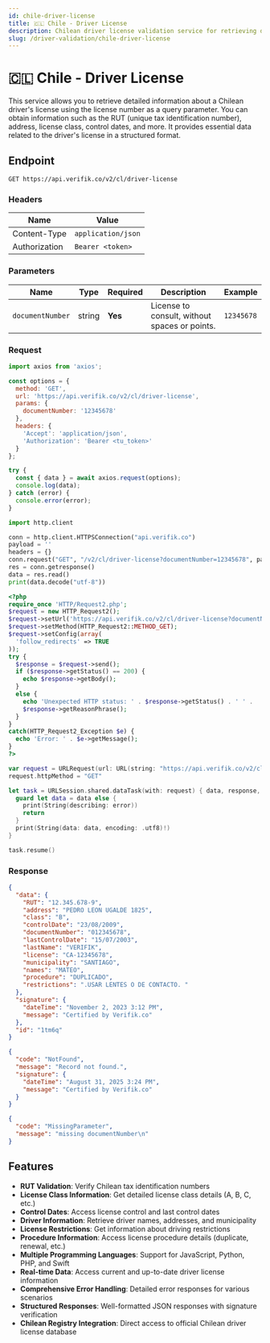 ```yaml
---
id: chile-driver-license
title: 🇨🇱 Chile - Driver License
description: Chilean driver license validation service for retrieving detailed driver license information
slug: /driver-validation/chile-driver-license
---
```



# 🇨🇱 Chile - Driver License

This service allows you to retrieve detailed information about a Chilean driver's license using the license number as a query parameter. You can obtain information such as the RUT (unique tax identification number), address, license class, control dates, and more. It provides essential data related to the driver's license in a structured format.

## Endpoint

```
GET https://api.verifik.co/v2/cl/driver-license
```

### Headers

| Name          | Value              |
| ------------- | ------------------ |
| Content-Type  | `application/json` |
| Authorization | `Bearer <token>`   |

### Parameters

| Name | Type | Required | Description | Example |
| ---- | ---- | -------- | ----------- | ------- |
| `documentNumber` | string | **Yes** | License to consult, without spaces or points. | `12345678` |

### Request

<Tabs>
  <TabItem value="javascript" label="JavaScript">

```javascript
import axios from 'axios';

const options = {
  method: 'GET',
  url: 'https://api.verifik.co/v2/cl/driver-license',
  params: {
    documentNumber: '12345678'
  },
  headers: {
    'Accept': 'application/json',
    'Authorization': 'Bearer <tu_token>'
  }
};

try {
  const { data } = await axios.request(options);
  console.log(data);
} catch (error) {
  console.error(error);
}
```

  </TabItem>
  <TabItem value="python" label="Python">

```python
import http.client

conn = http.client.HTTPSConnection("api.verifik.co")
payload = ''
headers = {}
conn.request("GET", "/v2/cl/driver-license?documentNumber=12345678", payload, headers)
res = conn.getresponse()
data = res.read()
print(data.decode("utf-8"))
```

  </TabItem>
  <TabItem value="php" label="PHP">

```php
<?php
require_once 'HTTP/Request2.php';
$request = new HTTP_Request2();
$request->setUrl('https://api.verifik.co/v2/cl/driver-license?documentNumber=12345678');
$request->setMethod(HTTP_Request2::METHOD_GET);
$request->setConfig(array(
  'follow_redirects' => TRUE
));
try {
  $response = $request->send();
  if ($response->getStatus() == 200) {
    echo $response->getBody();
  }
  else {
    echo 'Unexpected HTTP status: ' . $response->getStatus() . ' ' .
    $response->getReasonPhrase();
  }
}
catch(HTTP_Request2_Exception $e) {
  echo 'Error: ' . $e->getMessage();
}
?>
```

  </TabItem>
  <TabItem value="swift" label="Swift">

```swift
var request = URLRequest(url: URL(string: "https://api.verifik.co/v2/cl/driver-license?documentNumber=12345678")!,timeoutInterval: Double.infinity)
request.httpMethod = "GET"

let task = URLSession.shared.dataTask(with: request) { data, response, error in 
  guard let data = data else {
    print(String(describing: error))
    return
  }
  print(String(data: data, encoding: .utf8)!)
}

task.resume()
```

  </TabItem>
</Tabs>

### Response

<Tabs>
  <TabItem value="200" label="200">

```json
{
  "data": {
    "RUT": "12.345.678-9",
    "address": "PEDRO LEON UGALDE 1825",
    "class": "B",
    "controlDate": "23/08/2009",
    "documentNumber": "012345678",
    "lastControlDate": "15/07/2003",
    "lastName": "VERIFIK",
    "license": "CA-12345678",
    "municipality": "SANTIAGO",
    "names": "MATEO",
    "procedure": "DUPLICADO",
    "restrictions": ".USAR LENTES O DE CONTACTO. "
  },
  "signature": {
    "dateTime": "November 2, 2023 3:12 PM",
    "message": "Certified by Verifik.co"
  },
  "id": "1tm6q"
}
```

  </TabItem>
  <TabItem value="404" label="404">

```json
{
  "code": "NotFound",
  "message": "Record not found.",
  "signature": {
    "dateTime": "August 31, 2025 3:24 PM",
    "message": "Certified by Verifik.co"
  }
}
```

  </TabItem>
  <TabItem value="409" label="409">

```json
{
  "code": "MissingParameter",
  "message": "missing documentNumber\n"
}
```

  </TabItem>
</Tabs>

## Features

- **RUT Validation**: Verify Chilean tax identification numbers
- **License Class Information**: Get detailed license class details (A, B, C, etc.)
- **Control Dates**: Access license control and last control dates
- **Driver Information**: Retrieve driver names, addresses, and municipality
- **License Restrictions**: Get information about driving restrictions
- **Procedure Information**: Access license procedure details (duplicate, renewal, etc.)
- **Multiple Programming Languages**: Support for JavaScript, Python, PHP, and Swift
- **Real-time Data**: Access current and up-to-date driver license information
- **Comprehensive Error Handling**: Detailed error responses for various scenarios
- **Structured Responses**: Well-formatted JSON responses with signature verification
- **Chilean Registry Integration**: Direct access to official Chilean driver license database
